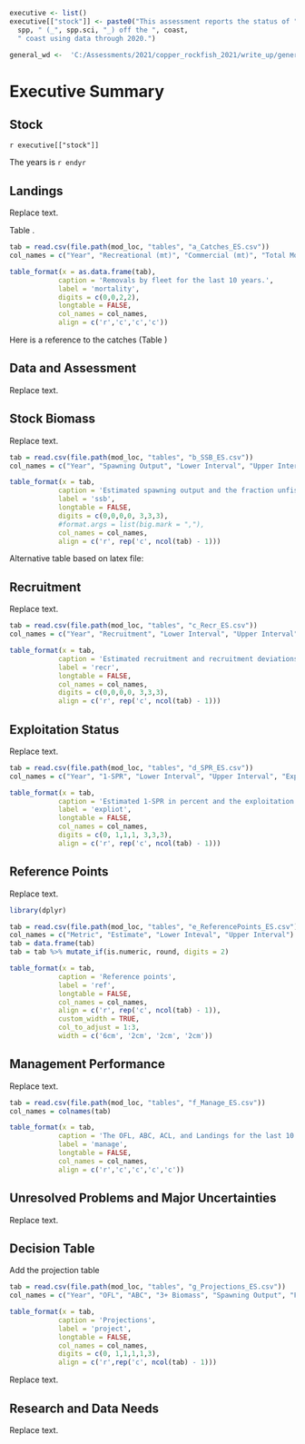 ```r
executive <- list()
executive[["stock"]] <- paste0("This assessment reports the status of ",
  spp, " (_", spp.sci, "_) off the ", coast, 
  " coast using data through 2020.")

general_wd <-  'C:/Assessments/2021/copper_rockfish_2021/write_up/general_text'
```
# Executive Summary{-}
## Stock{-}
`r executive[["stock"]]`

The years is `r endyr`

## Landings{-}
Replace text.

Table \ref{tab:ssb}.

```r
tab = read.csv(file.path(mod_loc, "tables", "a_Catches_ES.csv"))
col_names = c("Year", "Recreational (mt)", "Commercial (mt)", "Total Mortality")

table_format(x = as.data.frame(tab),
			caption = 'Removals by fleet for the last 10 years.',
			label = 'mortality',
			digits = c(0,0,2,2),
			longtable = FALSE,
			col_names = col_names,
			align = c('r','c','c','c'))
```

Here is a reference to the catches (Table \ref{tab:mortality})


## Data and Assessment{-}
Replace text.

## Stock Biomass{-}
Replace text.

```r
tab = read.csv(file.path(mod_loc, "tables", "b_SSB_ES.csv"))
col_names = c("Year", "Spawning Output", "Lower Interval", "Upper Interval", "Fraction Unfished", "Lower Interval", "Upper Interval")

table_format(x = tab,
			caption = 'Estimated spawning output and the fraction unfished and the 95 percent confidence intervals.',
			label = 'ssb',
			longtable = FALSE,
			digits = c(0,0,0,0, 3,3,3),
			#format.args = list(big.mark = ","), 
			col_names = col_names,
			align = c('r', rep('c', ncol(tab) - 1)))

```

Alternative table based on latex file: 

\input{C:/Assessments/2021/copper_rockfish_2021/models/wa/0.0_init_model/tables/b_SSB_ES.tex}

## Recruitment{-}
Replace text.

```r
tab = read.csv(file.path(mod_loc, "tables", "c_Recr_ES.csv"))
col_names = c("Year", "Recruitment", "Lower Interval", "Upper Interval",  "Recruit Devs.","Lower Interval", "Upper Interval")

table_format(x = tab,
			caption = 'Estimated recruitment and recruitment deviations (recruit devs.) and the 95 percent confidence intervals.',
			label = 'recr',
			longtable = FALSE,
			col_names = col_names,
			digits = c(0,0,0,0, 3,3,3),
			align = c('r', rep('c', ncol(tab) - 1)))

```

## Exploitation Status{-}
Replace text.

```r
tab = read.csv(file.path(mod_loc, "tables", "d_SPR_ES.csv"))
col_names = c("Year", "1-SPR", "Lower Interval", "Upper Interval", "Exploit. Rate", "Lower Interval", "Upper Interval")

table_format(x = tab,
			caption = 'Estimated 1-SPR in percent and the exploitation rate (Exploit. Rate) and the 95 percent confidence intervals.',
			label = 'expliot',
			longtable = FALSE,
			col_names = col_names,
			digits = c(0, 1,1,1, 3,3,3),
			align = c('r', rep('c', ncol(tab) - 1)))

```

## Reference Points{-}
Replace text.

```r
library(dplyr)

tab = read.csv(file.path(mod_loc, "tables", "e_ReferencePoints_ES.csv"))
col_names = c("Metric", "Estimate", "Lower Inteval", "Upper Interval")
tab = data.frame(tab)
tab = tab %>% mutate_if(is.numeric, round, digits = 2)

table_format(x = tab,
			caption = 'Reference points',
			label = 'ref',
			longtable = FALSE,
			col_names = col_names,
			align = c('r', rep('c', ncol(tab) - 1)),
			custom_width = TRUE,
            col_to_adjust = 1:3, 
            width = c('6cm', '2cm', '2cm', '2cm'))
```

## Management Performance{-}
Replace text.

```r
tab = read.csv(file.path(mod_loc, "tables", "f_Manage_ES.csv"))
col_names = colnames(tab)

table_format(x = tab,
			caption = 'The OFL, ABC, ACL, and Landings for the last 10 years.',
			label = 'manage',
			longtable = FALSE,
			col_names = col_names,
			align = c('r','c','c','c','c'))
```


## Unresolved Problems and Major Uncertainties{-}
Replace text.

## Decision Table{-}
Add the projection table

```r
tab = read.csv(file.path(mod_loc, "tables", "g_Projections_ES.csv"))
col_names = c("Year", "OFL", "ABC", "3+ Biomass", "Spawning Output", "Fraction Unfished")

table_format(x = tab,
			caption = 'Projections',
			label = 'project',
			longtable = FALSE,
			col_names = col_names,
			digits = c(0, 1,1,1,1,3),
			align = c('r',rep('c', ncol(tab) - 1)))
```

Replace text.

## Research and Data Needs{-}
Replace text.



